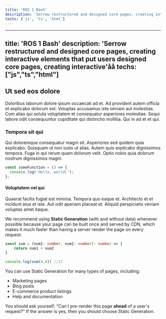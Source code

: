 ```yaml
---
title: 'ROS 1 Bash'
description: 'Serrow restructured and designed core pages, creating interactive elements that put users designed core pages, creating interactive'
techs: ['js', 'ts', 'html']
---
```


---
title: 'ROS 1 Bash'
description: 'Serrow restructured and designed core pages, creating interactive elements that put users designed core pages, creating interactive'åå
techs: ["js","ts","html"]
---

## Ut sed eos dolore

Doloribus laborum dolore ipsum occaecati ad et. Ad provident autem officia et explicabo dolorum est. Voluptas accusamus iste veniam aut molestias. Cum alias qui soluta voluptatem et consequatur asperiores molestiae. Sequi labore odit consequuntur cupiditate qui distinctio mollitia. Qui in ad et et qui.

### Tempora sit qui

Qui doloremque consequatur magni sit. Asperiores sed quidem quia explicabo. Quisquam ut non iusto ut alias. Autem quis explicabo dignissimos tempora. Fuga in qui rerum quam dolorum velit. Optio nobis quia dolorum nostrum dignissimos magni.

```javascript
const someFunction = () => {
  console.log('Hello, world!');
};
```

#### Voluptatem vel qui

Quaerat facilis fugiat est minima. Tempora quo eaque et. Architecto et et incidunt eius et iste. Aut odit aperiam placeat et. Aliquid perspiciatis veniam voluptas amet itaque.

We recommend using **Static Generation** (with and without data) whenever possible because your page can be built once and served by CDN, which makes it much faster than having a server render the page on every request.

```ts
const sum = (num1: number, num2: number): number => {
    return num1 + num2
}

console.log(sum(4,8)) //12
```

You can use Static Generation for many types of pages, including:

- Marketing pages
- Blog posts
- E-commerce product listings
- Help and documentation

You should ask yourself: "Can I pre-render this page **ahead** of a user's request?" If the answer is yes, then you should choose Static Generation.